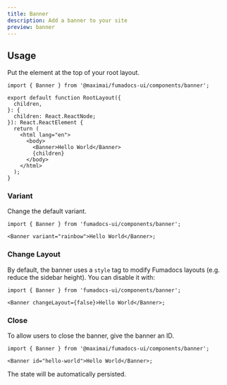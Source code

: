 ```yaml
---
title: Banner
description: Add a banner to your site
preview: banner
---
```


## Usage

Put the element at the top of your root layout.

```tsx
import { Banner } from '@maximai/fumadocs-ui/components/banner';

export default function RootLayout({
  children,
}: {
  children: React.ReactNode;
}): React.ReactElement {
  return (
    <html lang="en">
      <body>
        <Banner>Hello World</Banner>
        {children}
      </body>
    </html>
  );
}
```

### Variant

Change the default variant.

```tsx
import { Banner } from 'fumadocs-ui/components/banner';

<Banner variant="rainbow">Hello World</Banner>;
```

### Change Layout

By default, the banner uses a `style` tag to modify Fumadocs layouts (e.g. reduce the sidebar height).
You can disable it with:

```tsx
import { Banner } from 'fumadocs-ui/components/banner';

<Banner changeLayout={false}>Hello World</Banner>;
```

### Close

To allow users to close the banner, give the banner an ID.

```tsx
import { Banner } from '@maximai/fumadocs-ui/components/banner';

<Banner id="hello-world">Hello World</Banner>;
```

The state will be automatically persisted.

